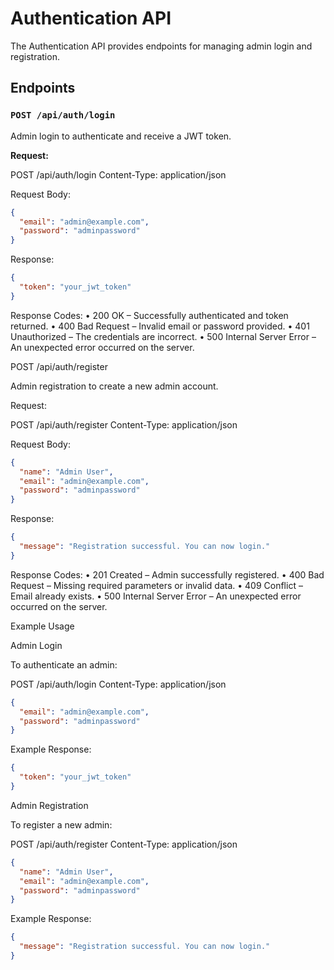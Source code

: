 # Authentication API

The Authentication API provides endpoints for managing admin login and registration.

## Endpoints

### `POST /api/auth/login`

Admin login to authenticate and receive a JWT token.

**Request:**


POST /api/auth/login
Content-Type: application/json

Request Body:
```json
{
  "email": "admin@example.com",
  "password": "adminpassword"
}
```

Response:
```json
{
  "token": "your_jwt_token"
}
```

Response Codes:
	•	200 OK – Successfully authenticated and token returned.
	•	400 Bad Request – Invalid email or password provided.
	•	401 Unauthorized – The credentials are incorrect.
	•	500 Internal Server Error – An unexpected error occurred on the server.

POST /api/auth/register

Admin registration to create a new admin account.

Request:

POST /api/auth/register
Content-Type: application/json

Request Body:
```json
{
  "name": "Admin User",
  "email": "admin@example.com",
  "password": "adminpassword"
}
```
Response:
```json
{
  "message": "Registration successful. You can now login."
}
```

Response Codes:
	•	201 Created – Admin successfully registered.
	•	400 Bad Request – Missing required parameters or invalid data.
	•	409 Conflict – Email already exists.
	•	500 Internal Server Error – An unexpected error occurred on the server.

Example Usage

Admin Login

To authenticate an admin:

POST /api/auth/login
Content-Type: application/json
```json
{
  "email": "admin@example.com",
  "password": "adminpassword"
}
```
Example Response:
```json
{
  "token": "your_jwt_token"
}
```
Admin Registration

To register a new admin:

POST /api/auth/register
Content-Type: application/json
```json
{
  "name": "Admin User",
  "email": "admin@example.com",
  "password": "adminpassword"
}
```
Example Response:
```json
{
  "message": "Registration successful. You can now login."
}
```

